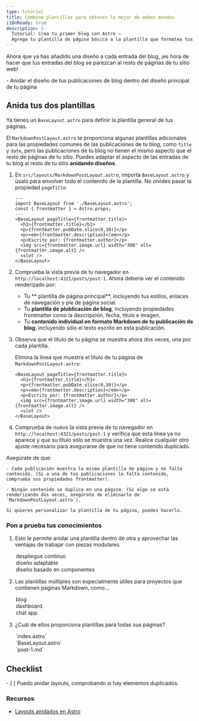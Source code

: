 ```yaml
---
type: tutorial
title: Combine plantillas para obtener lo mejor de ambos mundos
i18nReady: true
description: |-
  Tutorial: Crea tu primer blog con Astro —
  Agrega tu plantilla de página básica a la plantilla que formatea tus publicaciones de blog.
---
```




Ahora que ya has añadido una diseño a cada entrada del blog, ¡es hora de hacer que tus entradas del blog se parezcan al resto de páginas de tu sitio web!

<PreCheck>
  - Anidar el diseño de tus publicaciones de blog dentro del diseño principal de tu página
</PreCheck>

## Anida tus dos plantillas

Ya tienes un `BaseLayout.astro` para definir la plantilla general de tus páginas. 

El `MarkdownPostLayout.astro` te proporciona algunas plantillas adicionales para las propiedades comunes de las publicaciones de tu blog, como `title` y `date`, pero las publicaciones de tu blog no tienen el mismo aspecto que el resto de páginas de tu sitio. Puedes adaptar el aspecto de las entradas de tu blog al resto de tu sitio **anidando diseños**.


1. En `src/layouts/MarkdownPostLayout.astro`, importa `BaseLayout.astro` y úsalo para envolver todo el contenido de la plantilla. No olvides pasar la propiedad `pageTitle`:

    ```astro title="src/layouts/MarkdownPostLayout.astro" ins={2,5,12}
    ---
    import BaseLayout from './BaseLayout.astro';
    const { frontmatter } = Astro.props;
    ---
    <BaseLayout pageTitle={frontmatter.title}>
      <h1>{frontmatter.title}</h1>
      <p>{frontmatter.pubDate.slice(0,10)}</p>
      <p><em>{frontmatter.description}</em></p>
      <p>Escrito por: {frontmatter.author}</p>
      <img src={frontmatter.image.url} width="300" alt={frontmatter.image.alt} />
      <slot />
    </BaseLayout>
    ```

2. Comprueba la vista previa de tu navegador en `http://localhost:4321/posts/post-1`. Ahora debería ver el contenido renderizado por:

    - Tu ** plantilla de página principal**, incluyendo tus estilos, enlaces de navegación y pie de página social.
    - Tu **plantilla de plublicación de blog**, incluyendo propiedades frontmatter como la descripción, fecha, título e imagen.
    - Tu **contenido individual en formato Markdown de tu publicación de blog**, incluyendo sólo el texto escrito en esta publicación.

3. Observa que el título de tu página se muestra ahora dos veces, una por cada plantilla.

    Elimina la línea que muestra el título de tu página de `MarkdownPostLayout.astro`:

    ```astro title="src/layouts/MarkdownPostLayout.astro" del={2}
    <BaseLayout pageTitle={frontmatter.title}>
      <h1>{frontmatter.title}</h1>
      <p>{frontmatter.pubDate.slice(0,10)}</p>
      <p><em>{frontmatter.description}</em></p>
      <p>Escrito por: {frontmatter.author}</p>
      <img src={frontmatter.image.url} width="300" alt={frontmatter.image.alt} />
      <slot />
    </BaseLayout>
    ```

5. Comprueba de nuevo la vista previa de tu navegador en `http://localhost:4321/posts/post-1` y verifica que esta línea ya no aparece y que su título sólo se muestra una vez. Realice cualquier otro ajuste necesario para asegurarse de que no tiene contenido duplicado.


  Asegúrate de que:

    - Cada publicación muestra la misma plantilla de página y no falta contenido. (Si a una de tus publicaciones le falta contenido, comprueba sus propiedades frontmatter).

    - Ningún contenido se duplica en una página. (Si algo se está renderizando dos veces, asegúrate de eliminarlo de `MarkdownPostLayout.astro`).

    Si quieres personalizar la plantilla de tu página, puedes hacerlo.




<Box icon="question-mark">

### Pon a prueba tus conocimientos

1. Esto le permite anidar una plantilla dentro de otra y aprovechar las ventajas de trabajar con piezas modulares.

    <MultipleChoice>
      <Option>
        despliegue continuo
      </Option>
      <Option>
        diseño adaptable
      </Option>
      <Option isCorrect>
        diseño basado en componentes
      </Option>
    </MultipleChoice>

2. Las plantillas múltiples son especialmente útiles para proyectos que contienen páginas Markdown, como...

    <MultipleChoice>
      <Option isCorrect>
        blog
      </Option>
      <Option>
        dashboard
      </Option>
      <Option>
        chat app
      </Option>
    </MultipleChoice>

3. ¿Cuál de ellos proporciona plantillas para todas sus páginas?

    <MultipleChoice>
      <Option>
        `index.astro`
      </Option>
      <Option isCorrect>
        `BaseLayout.astro`
      </Option>
      <Option>
        `post-1.md`
      </Option>
    </MultipleChoice>
</Box>

<Box icon="check-list">

## Checklist

<Checklist>
- [ ] Puedo anidar layouts, comprobando si hay elementos duplicados.
</Checklist>
</Box>

### Recursos

- [Layouts anidados en Astro](/es/core-concepts/layouts/#plantillas-anidadas)
